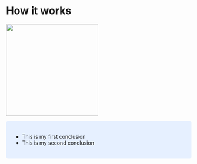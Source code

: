 # How it works

![](https://media.giphy.com/media/MJ6SslGZEYKhG/giphy.gif){width=250px}

<style>
div.blue { background-color:#e6f0ff; border-radius: 5px; padding: 20px;}
</style>
<div class = "blue">
- This is my first conclusion
- This is my second conclusion
</div>
